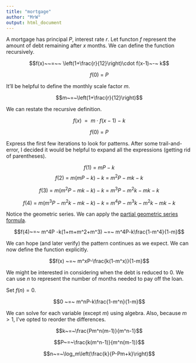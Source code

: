 ```yaml
---
title: "mortgage"
author: "MrW"
output: html_document
---
```


A mortgage has principal $P$, interest rate $r$. Let functon $f$ represent the amount of debt remaining after $x$ months. We can define the function recursively.

$$f(x)~~=~~ \left(1+\frac{r}{12}\right)\cdot f(x-1)~-~ k$$

$$f(0)~=~ P$$

It'll be helpful to define the monthly scale factor $m$.

$$m~=~\left(1+\frac{r}{12}\right)$$


We can restate the recursive definition.

$$f(x)~~=~~ m\cdot f(x-1)~-~ k$$

$$f(0)~=~ P$$

Express the first few iterations to look for patterns. After some trail-and-error, I decided it would be helpful to expand all the expressions (getting rid of parentheses).

$$f(1)~=~mP-k$$
$$f(2)~=~m(mP-k)-k~=~m^2P-mk-k$$

$$f(3)~=~m(m^2P-mk-k)-k~=~m^3P-m^2k-mk-k$$

$$f(4)~=~m(m^3P-m^2k-mk-k)-k~=~m^4P-m^3k-m^2k-mk-k$$

Notice the geometric series. We can apply the [partial geometric series formula](https://chadworley.github.io/a2/u17/slides_sum_geometric/sum_geometric.html).

$$f(4)~=~ m^4P -k(1+m+m^2+m^3) ~=~ m^4P-k\frac{1-m^4}{1-m}$$

We can hope (and later verify) the pattern continues as we expect. We can now define the function explicitly.

$$f(x) ~=~ m^xP-\frac{k(1-m^x)}{1-m}$$

We might be interested in considering when the debt is reduced to 0. We can use $n$ to represent the number of months needed to pay off the loan.

Set $f(n)=0$.

$$0 ~=~ m^nP-k\frac{1-m^n}{1-m}$$

We can solve for each variable (except $m$) using algebra. Also, because $m>1$, I've opted to reorder the differences.

$$k~=~\frac{Pm^n(m-1)}{m^n-1}$$

$$P~=~\frac{k(m^n-1)}{m^n(m-1)}$$

$$n~=~\log_m\left(\frac{k}{P-Pm+k}\right)$$



